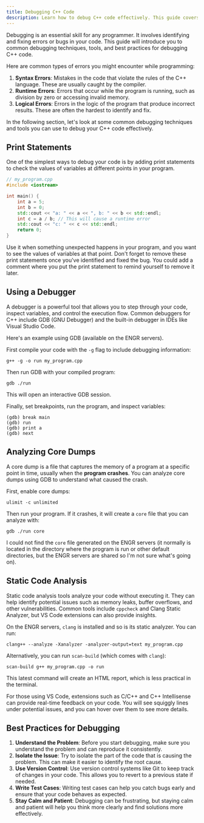 ```yaml
---
title: Debugging C++ Code
description: Learn how to debug C++ code effectively. This guide covers common debugging techniques, tools, and best practices to help you identify and fix errors in your programs.
---
```


Debugging is an essential skill for any programmer. It involves identifying and fixing errors or bugs in your code. This guide will introduce you to common debugging techniques, tools, and best practices for debugging C++ code.

Here are common types of errors you might encounter while programming:

1. **Syntax Errors**: Mistakes in the code that violate the rules of the C++ language. These are usually caught by the compiler.
2. **Runtime Errors**: Errors that occur while the program is running, such as division by zero or accessing invalid memory.
3. **Logical Errors**: Errors in the logic of the program that produce incorrect results. These are often the hardest to identify and fix.

In the following section, let's look at some common debugging techniques and tools you can use to debug your C++ code effectively.

## Print Statements

One of the simplest ways to debug your code is by adding print statements to check the values of variables at different points in your program.

```cpp
// my_program.cpp
#include <iostream>

int main() {
    int a = 5;
    int b = 0;
    std::cout << "a: " << a << ", b: " << b << std::endl;
    int c = a / b; // This will cause a runtime error
    std::cout << "c: " << c << std::endl;
    return 0;
}
```

Use it when something unexpected happens in your program, and you want to see the values of variables at that point. Don't forget to remove these print statements once you've identified and fixed the bug. You could add a comment where you put the print statement to remind yourself to remove it later.

## Using a Debugger

A debugger is a powerful tool that allows you to step through your code, inspect variables, and control the execution flow. Common debuggers for C++ include GDB (GNU Debugger) and the built-in debugger in IDEs like Visual Studio Code.

Here's an example using GDB (available on the ENGR servers).

First compile your code with the `-g` flag to include debugging information:

```shell
g++ -g -o run my_program.cpp
```

Then run GDB with your compiled program:

```shell
gdb ./run
```

This will open an interactive GDB session.

Finally, set breakpoints, run the program, and inspect variables:

```shell
(gdb) break main
(gdb) run
(gdb) print a
(gdb) next
```

## Analyzing Core Dumps

A core dump is a file that captures the memory of a program at a specific point in time, usually when the **program crashes**. You can analyze core dumps using GDB to understand what caused the crash.

First, enable core dumps:

```shell
ulimit -c unlimited
```

Then run your program. If it crashes, it will create a `core` file that you can analyze with:

```shell
gdb ./run core
```

I could not find the `core` file generated on the ENGR servers (it normally is located in the directory where the program is run or other default directories, but the ENGR servers are shared so I'm not sure what's going on).

## Static Code Analysis

Static code analysis tools analyze your code without executing it. They can help identify potential issues such as memory leaks, buffer overflows, and other vulnerabilities. Common tools include `cppcheck` and Clang Static Analyzer, but VS Code extensions can also provide insights.

On the ENGR servers, `clang` is installed and so is its static analyzer. You can run:

```shell
clang++ --analyze -Xanalyzer -analyzer-output=text my_program.cpp
```

Alternatively, you can run `scan-build` (which comes with `clang`):

```shell
scan-build g++ my_program.cpp -o run
```

This latest command will create an HTML report, which is less practical in the terminal. 

For those using VS Code, extensions such as C/C++ and C++ Intellisense can provide real-time feedback on your code. You will see squiggly lines under potential issues, and you can hover over them to see more details.

## Best Practices for Debugging

1. **Understand the Problem**: Before you start debugging, make sure you understand the problem and can reproduce it consistently.
2. **Isolate the Issue**: Try to isolate the part of the code that is causing the problem. This can make it easier to identify the root cause.
3. **Use Version Control**: Use version control systems like Git to keep track of changes in your code. This allows you to revert to a previous state if needed.
4. **Write Test Cases**: Writing test cases can help you catch bugs early and ensure that your code behaves as expected.
5. **Stay Calm and Patient**: Debugging can be frustrating, but staying calm and patient will help you think more clearly and find solutions more effectively.
